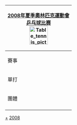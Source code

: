 {| style="padding:0.3em; float:right; margin-left:15px; border:1px solid #E75480; background:#FFD7D7; font-size:90%; line-height:1.5em"
|- style="background:#E34234; text-align:center;"
!colspan=5|<span style="color:#FFFFFF;">[[2008年夏季奧林匹克運動會]]</span><br><span style="color:#FFFFFF;">[[2008年夏季奧林匹克運動會乒乓球比赛|乒乓球比赛]]</span><br/>[[File:Table tennis pictogram.svg|60px]]
|- style="background:#ED918D; text-align:center;"
|colspan=5|賽事
|-
|單打
|
|[[2008年夏季奧林匹克運動會乒乓球比賽－男子單打|男子]]
|
|[[2008年夏季奧林匹克運動會乒乓球比賽－女子單打|女子]]
|-
|團體
|
|[[2008年夏季奧林匹克運動會乒乓球比賽－男子團體|男子]]
|
|[[2008年夏季奧林匹克運動會乒乓球比賽－女子團體|女子]]
|-
|}
<noinclude>
[[Category:2008年夏季奥林匹克运动会乒乓球比赛|+]]
[[Category:乒乓球模板|2008]]
<noinclude>